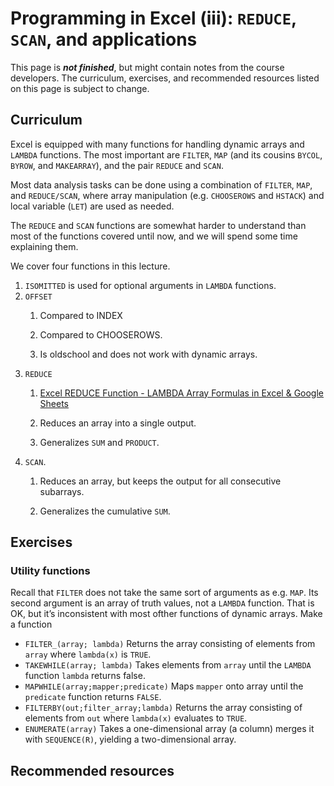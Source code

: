 # Programming in Excel (iii): `REDUCE`, `SCAN`, and applications

::: callout-important
This page is ***not finished***, but might contain notes from the course developers. The curriculum, exercises, and recommended resources listed on this page is subject to change.
:::

## Curriculum

Excel is equipped with many functions for handling dynamic arrays and `LAMBDA` functions. The most important are `FILTER`, `MAP` (and its cousins `BYCOL`, `BYROW`, and `MAKEARRAY`), and the pair `REDUCE` and `SCAN`.

Most data analysis tasks can be done using a combination of `FILTER`, `MAP`, and `REDUCE/SCAN`, where array manipulation (e.g. `CHOOSEROWS` and `HSTACK`) and local variable (`LET`) are used as needed.

The `REDUCE` and `SCAN` functions are somewhat harder to understand than most of the functions covered until now, and we will spend some time explaining them.

We cover four functions in this lecture.

1.  `ISOMITTED` is used for optional arguments in `LAMBDA` functions.
2.  `OFFSET`
    1.  Compared to INDEX

    2.  Compared to CHOOSEROWS.

    3.  Is oldschool and does not work with dynamic arrays.
3.  `REDUCE`
    1.  [Excel REDUCE Function - LAMBDA Array Formulas in Excel & Google Sheets](https://www.youtube.com/watch?v=Gt7_BtFYfBw&ab_channel=LearnGoogleSheets%26ExcelSpreadsheets)

    2.  Reduces an array into a single output.

    3.  Generalizes `SUM` and `PRODUCT`.
4.  `SCAN`.
    1.  Reduces an array, but keeps the output for all consecutive subarrays.

    2.  Generalizes the cumulative `SUM`.

## Exercises

### Utility functions

Recall that `FILTER` does not take the same sort of arguments as e.g. `MAP`. Its second argument is an array of truth values, not a `LAMBDA` function. That is OK, but it's inconsistent with most ofther functions of dynamic arrays. Make a function

-   `FILTER_(array; lambda)` Returns the array consisting of elements from `array` where `lambda(x)` is `TRUE`.
-   `TAKEWHILE(array; lambda)` Takes elements from `array` until the `LAMBDA` function `lambda` returns false.
-   `MAPWHILE(array;mapper;predicate)` Maps `mapper` onto array until the `predicate` function returns `FALSE`.
-   `FILTERBY(out;filter_array;lambda)` Returns the array consisting of elements from `out` where `lambda(x)` evaluates to `TRUE`.
-   `ENUMERATE(array)` Takes a one-dimensional array (a column) merges it with `SEQUENCE(R)`, yielding a two-dimensional array.

## Recommended resources
